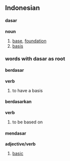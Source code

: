 ==Indonesian==
====dasar====
'''noun'''
# [[base]], [[foundation]]
# [[basis]]

===words with dasar as root===
====berdasar====
'''verb'''
# to have a basis

====berdasarkan====
'''verb'''
# to be based on

====mendasar====
'''adjective/verb'''
# [[basic]]